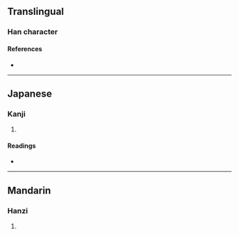 {{character info/new}}
==Translingual==

===Han character===
{{Han char|rn=96|rad=玉|as=07|sn=11|four=13150|canj=MGHQI|ids=⿰𤣩我}}

====References====
* {{Han ref|kx=0732.050|dkj=20987|hdz=21117.090|uh=73F4|ud=29684|bh=D678|bd=54904}}

----

==Japanese==

===Kanji===
{{ja-kanji|grade=|rs=玉07}}

# {{rfdef|ja|sort=玉07}}

====Readings====
* {{ja-readings|on=[[が]] (ga)|kun=}}

----

==Mandarin==

===Hanzi===
{{cmn-hanzi|pin=[[é]] ([[e2]])|wg=o<sup>2</sup>}}

# {{rfdef|cmn|sort=玉07}}